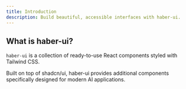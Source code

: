```yaml
---
title: Introduction
description: Build beautiful, accessible interfaces with haber-ui.
---
```


## What is haber-ui?

`haber-ui` is a collection of ready-to-use React components styled with Tailwind CSS.

Built on top of shadcn/ui, haber-ui provides additional components specifically designed for modern AI applications.
